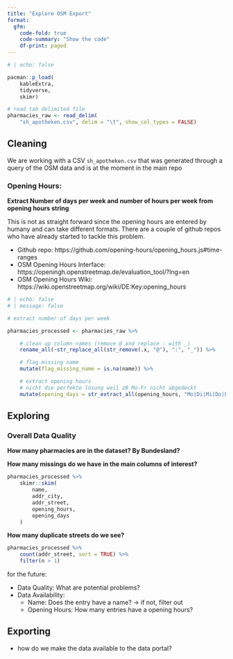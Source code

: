 ```yaml
---
title: "Explore OSM Export"
format:
  gfm:
    code-fold: true
    code-summary: "Show the code"
    df-print: paged
---
```


```r
# | echo: false

pacman::p_load(
    kableExtra,
    tidyverse,
    skimr)

# read tab delimited file
pharmacies_raw <- read_delim(
    "sh_apotheken.csv", delim = "\t", show_col_types = FALSE)
```

## Cleaning

We are working with a CSV `sh_apotheken.csv` that was generated through a query of the OSM data and is at the moment in the main repo

### Opening Hours: 

**Extract Number of days per week and number of hours per week from opening hours string**

This is not as straight forward since the opening hours are entered by humany and can take different formats. There are a couple of github repos who have already started to tackle this problem. 

- Github repo: https://github.com/opening-hours/opening_hours.js#time-ranges
- OSM Opening Hours Interface: https://openingh.openstreetmap.de/evaluation_tool/?lng=en
- OSM Opening Hours Wiki: https://wiki.openstreetmap.org/wiki/DE:Key:opening_hours

```r
# | echo: false
# | message: false

# extract number of days per week

pharmacies_processed <- pharmacies_raw %>% 

    # clean up column names (remove @ and replace : with _)
    rename_all(~str_replace_all(str_remove(.x, "@"), ":", "_")) %>% 

    # flag missing name 
    mutate(flag_missing_name = is.na(name)) %>%

    # extract opening hours
    # nicht die perfekte lösung weil zB Mo-Fr nicht abgedeckt
    mutate(opening_days = str_extract_all(opening_hours, "Mo|Di|Mi|Do|Fr|Sa|So"))
```

## Exploring 

### Overall Data Quality

**How many pharmacies are in the dataset? By Bundesland?**

**How many missings do we have in the main columns of interest?**
```r
pharmacies_processed %>% 
    skimr::skim(
        name,
        addr_city,
        addr_street,
        opening_hours,
        opening_days
    )
```

**How many duplicate streets do we see?**
```r
pharmacies_processed %>% 
	count(addr_street, sort = TRUE) %>% 
    filter(n > 1)
```


for the future:

-   Data Quality: What are potential problems?
-   Data Availability:
    -   Name: Does the entry have a name? -\> if not, filter out
    -   Opening Hours: How many entries have a opening hours?

## Exporting

-   how do we make the data available to the data portal?